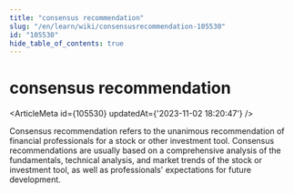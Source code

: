 ```yaml
---
title: "consensus recommendation"
slug: "/en/learn/wiki/consensusrecommendation-105530"
id: "105530"
hide_table_of_contents: true
---
```



# consensus recommendation

<ArticleMeta id={105530} updatedAt={'2023-11-02 18:20:47'} />
<div className='border-solid border-b border-t-0 my-4 border-[var(--ifm-color-gray-300)]' />

Consensus recommendation refers to the unanimous recommendation of financial professionals for a stock or other investment tool. Consensus recommendations are usually based on a comprehensive analysis of the fundamentals, technical analysis, and market trends of the stock or investment tool, as well as professionals' expectations for future development.
